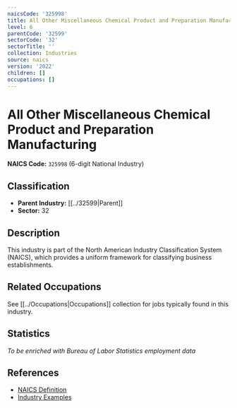 ```yaml
---
naicsCode: '325998'
title: All Other Miscellaneous Chemical Product and Preparation Manufacturing
level: 6
parentCode: '32599'
sectorCode: '32'
sectorTitle: ''
collection: Industries
source: naics
version: '2022'
children: []
occupations: []
---
```

# All Other Miscellaneous Chemical Product and Preparation Manufacturing

**NAICS Code:** `325998` (6-digit National Industry)

## Classification

- **Parent Industry:** [[../32599|Parent]]
- **Sector:** 32

## Description

This industry is part of the North American Industry Classification System (NAICS), which provides a uniform framework for classifying business establishments.

## Related Occupations

See [[../Occupations|Occupations]] collection for jobs typically found in this industry.

## Statistics

*To be enriched with Bureau of Labor Statistics employment data*

## References

- [NAICS Definition](https://www.census.gov/naics/)
- [Industry Examples](https://www.census.gov/naics/2022NAICS/)

